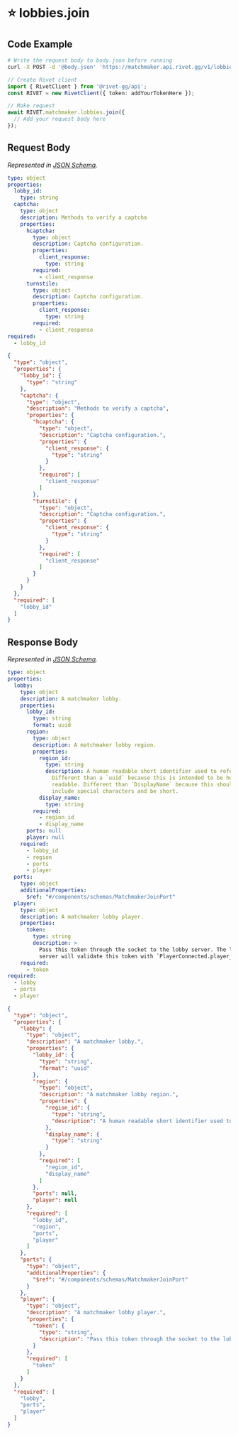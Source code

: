 
# ⭐️ lobbies.join

## Code Example

<CodeGroup title='Request' tag='POST' label='https://matchmaker.api.rivet.gg/v1/lobbies/join'>

```bash {{ title: 'cURL' }}
# Write the request body to body.json before running
curl -X POST -d '@body.json' 'https://matchmaker.api.rivet.gg/v1/lobbies/join'
```

```ts
// Create Rivet client
import { RivetClient } from '@rivet-gg/api';
const RIVET = new RivetClient({ token: addYourTokenHere });

// Make request
await RIVET.matchmaker.lobbies.join({
  // Add your request body here
});
```

</CodeGroup>


## Request Body

_Represented in [JSON Schema](https://json-schema.org/)._

<CodeGroup title='Request'>

```yaml
type: object
properties:
  lobby_id:
    type: string
  captcha:
    type: object
    description: Methods to verify a captcha
    properties:
      hcaptcha:
        type: object
        description: Captcha configuration.
        properties:
          client_response:
            type: string
        required:
          - client_response
      turnstile:
        type: object
        description: Captcha configuration.
        properties:
          client_response:
            type: string
        required:
          - client_response
required:
  - lobby_id

```

```json
{
  "type": "object",
  "properties": {
    "lobby_id": {
      "type": "string"
    },
    "captcha": {
      "type": "object",
      "description": "Methods to verify a captcha",
      "properties": {
        "hcaptcha": {
          "type": "object",
          "description": "Captcha configuration.",
          "properties": {
            "client_response": {
              "type": "string"
            }
          },
          "required": [
            "client_response"
          ]
        },
        "turnstile": {
          "type": "object",
          "description": "Captcha configuration.",
          "properties": {
            "client_response": {
              "type": "string"
            }
          },
          "required": [
            "client_response"
          ]
        }
      }
    }
  },
  "required": [
    "lobby_id"
  ]
}
```

</CodeGroup>


## Response Body

_Represented in [JSON Schema](https://json-schema.org/)._

<CodeGroup title='Response'>

```yaml
type: object
properties:
  lobby:
    type: object
    description: A matchmaker lobby.
    properties:
      lobby_id:
        type: string
        format: uuid
      region:
        type: object
        description: A matchmaker lobby region.
        properties:
          region_id:
            type: string
            description: A human readable short identifier used to references resources.
              Different than a `uuid` because this is intended to be human
              readable. Different than `DisplayName` because this should not
              include special characters and be short.
          display_name:
            type: string
        required:
          - region_id
          - display_name
      ports: null
      player: null
    required:
      - lobby_id
      - region
      - ports
      - player
  ports:
    type: object
    additionalProperties:
      $ref: "#/components/schemas/MatchmakerJoinPort"
  player:
    type: object
    description: A matchmaker lobby player.
    properties:
      token:
        type: string
        description: >
          Pass this token through the socket to the lobby server. The lobby
          server will validate this token with `PlayerConnected.player_token`
    required:
      - token
required:
  - lobby
  - ports
  - player

```

```json
{
  "type": "object",
  "properties": {
    "lobby": {
      "type": "object",
      "description": "A matchmaker lobby.",
      "properties": {
        "lobby_id": {
          "type": "string",
          "format": "uuid"
        },
        "region": {
          "type": "object",
          "description": "A matchmaker lobby region.",
          "properties": {
            "region_id": {
              "type": "string",
              "description": "A human readable short identifier used to references resources. Different than a `uuid` because this is intended to be human readable. Different than `DisplayName` because this should not include special characters and be short."
            },
            "display_name": {
              "type": "string"
            }
          },
          "required": [
            "region_id",
            "display_name"
          ]
        },
        "ports": null,
        "player": null
      },
      "required": [
        "lobby_id",
        "region",
        "ports",
        "player"
      ]
    },
    "ports": {
      "type": "object",
      "additionalProperties": {
        "$ref": "#/components/schemas/MatchmakerJoinPort"
      }
    },
    "player": {
      "type": "object",
      "description": "A matchmaker lobby player.",
      "properties": {
        "token": {
          "type": "string",
          "description": "Pass this token through the socket to the lobby server. The lobby server will validate this token with `PlayerConnected.player_token`\n"
        }
      },
      "required": [
        "token"
      ]
    }
  },
  "required": [
    "lobby",
    "ports",
    "player"
  ]
}
```

</CodeGroup>

